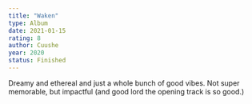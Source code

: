 ```yaml
---
title: "Waken"
type: Album
date: 2021-01-15
rating: 8
author: Cuushe
year: 2020
status: Finished
---
```


Dreamy and ethereal and just a whole bunch of good vibes. Not super memorable, but impactful (and good lord the opening track is so good.)

